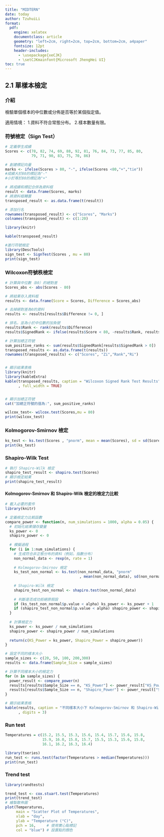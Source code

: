 ```yaml
---
title: "MIDTERN"
date: today
author: TzuhuiLi
format:
  pdf:
    engine: xelatex
    documentclass: article
    geometry: "left=2cm, right=2cm, top=2cm, bottom=2cm, a4paper"  
    fontsize: 12pt  
    header-includes:
      - \usepackage{xeCJK}
      - \setCJKmainfont{Microsoft JhengHei UI}  
toc: true
---
```


## 2.1 單樣本檢定

### 介紹

檢驗單個樣本的中位數或分佈是否等於某個指定值。

適用情境： 1.資料不符合常態分布。 2.樣本數量有限。


### 符號檢定（Sign Test）


```r

# 定義學生成績
Scores <- c(78, 82, 74, 69, 88, 92, 81, 76, 84, 73, 77, 85, 80, 
            79, 71, 90, 83, 75, 70, 86)

# 創建標記向量
marks <- ifelse(Scores > 80, "-", ifelse(Scores <80,"+","tie")) 
#成績大於80的標記為"-"
#小於等於80的標記為"+"

# 將成績和標記合併為資料框
result <- data.frame(Scores, marks)
# 將資料框轉置
transposed_result <- as.data.frame(t(result))

# 添加行名
rownames(transposed_result) <- c("Scores", "Marks")
colnames(transposed_result) <- c(1:20)

library(knitr)

kable(transposed_result)

#進行符號檢定
library(DescTools)
sign_test <- SignTest(Scores , mu = 80)
print(sign_test)


```

### Wilcoxon符號秩檢定
```r
# 計算與中位數（80）的絕對差
Scores_abs <- abs(Scores - 80)

# 將結果存入資料框
results <- data.frame(Score = Scores, Difference = Scores_abs)

# 去掉絕對差為0的資料
results <- results[results$Difference != 0, ]

# 排名，並為小於中位數的加負號
results$Rank <- rank(results$Difference)
results$SignedRank <- ifelse(results$Score < 80, -results$Rank, results$Rank)

# 計算加總正符號
sum_positive_ranks <- sum(results$SignedRank[results$SignedRank > 0])
transposed_results <- as.data.frame(t(results))
rownames(transposed_results) <- c("Scores", "Zi","Rank","Ri")


# 顯示結果表格
library(knitr)
library(kableExtra)
kable(transposed_results, caption = "Wilcoxon Signed Rank Test Results"
      , full_width = TRUE)


# 顯示加總正符號
cat("加總正符號的值為:", sum_positive_ranks)

wilcox_test<- wilcox.test(Scores,mu = 80)
print(wilcox_test)
```

### Kolmogorov-Smirnov 檢定

```r
ks_test <- ks.test(Scores , "pnorm", mean = mean(Scores), sd = sd(Scores))
print(ks_test)
```

### Shapiro-Wilk Test
```r
# 執行 Shapiro-Wilk 檢定
shapiro_test_result <- shapiro.test(Scores)
# 顯示檢定結果
print(shapiro_test_result)
```

#### Kolmogorov-Smirnov 和 Shapiro-Wilk 檢定的檢定力比較
```r
# 載入必要的套件
library(knitr)

# 定義檢定力比較函數
compare_power <- function(n, num_simulations = 1000, alpha = 0.05) {
  # 初始化結果儲存變量
  ks_power <- 0
  shapiro_power <- 0
  
  # 模擬過程
  for (i in 1:num_simulations) {
    # 生成符合非正態分布的資料（例如，指數分布）
    non_normal_data <- rexp(n, rate = 1)
    
    # Kolmogorov-Smirnov 檢定
    ks_test_non_normal <- ks.test(non_normal_data, "pnorm"
                                  , mean(non_normal_data), sd(non_normal_data))
    
    # Shapiro-Wilk 檢定
    shapiro_test_non_normal <- shapiro.test(non_normal_data)
    
    # 判斷是否成功拒絕原假設
    if (ks_test_non_normal$p.value < alpha) ks_power <- ks_power + 1
    if (shapiro_test_non_normal$p.value < alpha) shapiro_power <- shapiro_power + 1
  }
  
  # 計算檢定力
  ks_power <- ks_power / num_simulations
  shapiro_power <- shapiro_power / num_simulations
  
  return(c(KS_Power = ks_power, Shapiro_Power = shapiro_power))
}

# 設定不同的樣本大小
sample_sizes <- c(20, 50, 100, 200,300)
results <- data.frame(Sample_Size = sample_sizes)

# 計算不同樣本大小的檢定力
for (n in sample_sizes) {
  power_result <- compare_power(n)
  results[results$Sample_Size == n, "KS_Power"] <- power_result["KS_Power"]
  results[results$Sample_Size == n, "Shapiro_Power"] <- power_result["Shapiro_Power"]
}

# 顯示結果表格
kable(results, caption = "不同樣本大小下 Kolmogorov-Smirnov 和 Shapiro-Wilk 檢定的檢定力比較"
      , digits = 3)

```



### Run test
```r
Temperatures = c(15.2, 15.5, 15.3, 15.6, 15.4, 15.7, 15.6, 15.8,
                 15.9, 16.0, 15.8, 15.7, 15.5, 15.3, 15.6, 15.8,
                 16.1, 16.2, 16.3, 16.4)

library(tseries)
run_test <- runs.test(factor(Temperatures > median(Temperatures)))
print(run_test)
```
### Trend test

```r
library(randtests)

trend_test <- cox.stuart.test(Temperatures)
print(trend_test)
# 繪製散佈圖
plot(Temperatures, 
     main = "Scatter Plot of Temperatures",
     xlab = "day", 
     ylab = "Temperature (°C)", 
     pch = 16,     # 使用實心點標記
     col = "blue") # 設置點的顏色

```

